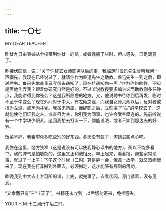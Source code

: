 ```yaml
---
---
---
```

title: 一〇七
---




MY DEAR TEACHER：

昨廿九日由表姊从学校带到你廿一的信，或者耽搁了些时，但未遗失，已足满意了。

昨接伏园信，说：“关于你辞去女师职务以后的事，我临走时鲁迅先生曾叫我问一声骝先，我现在已经说过了，就请你作为鲁迅先生之助教。鲁迅先生一到之后，即送聘书。鲁迅先生处我已写信去通知了。现在特通知您一声。”作为你的助教，不知是否他作弄我？跟着你研究自然是好的，不过听说教授要多编讲义而助教则多任钟点，我能讲得比你强么？这是我所顾虑的地方。又，他说聘书待你到后再发，临时不至于中变么？现在外间对于中大，有左倾之谣，而我自女师风潮以后，反对者或指为左派，或斥为共党。我虽无所属，而辞职之后，立刻进了“左”的学校去了，这就能使他们证我之左，或直目为共，你引我为同事，也许会受些牵连的。先前听说有一个中学缺少职员，这回我想去打听一下，倘能设法，或者不如到那边去的好罢。

饭菜不好，我希望你多吃些别的好东西。冬天没有蚁了，何妨买些点心吃。

我住在这里，地方狭窄（这是说没有可以使我静心读书的地方），所以不能多看书，我的脾气是怕嘈杂的，这里又正和我相反。早上起来，看看报，帮些家常琐事，就过了一上午；下午这个时候（二时）算是静一会，侄辈一放学，就又热闹起来了。现在我在打算搬到外面去，必须搬走，这才能够有规则的用功。

昨晚我到中大去上讲习所的课，上完，就完事了。去看伏园，房门锁着，没有见到。

“又幸而只有”三“十天了”。书籍还未收到，以后切勿寄来，免得遗失。

YOUR H.M.十二月卅午后二时。